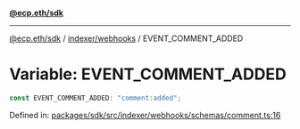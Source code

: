 [**@ecp.eth/sdk**](../../../index.mdx)

***

[@ecp.eth/sdk](/sdk-reference/index.mdx) / [indexer/webhooks](/sdk-reference/indexer/webhooks/index.mdx) / EVENT\_COMMENT\_ADDED

# Variable: EVENT\_COMMENT\_ADDED

```ts
const EVENT_COMMENT_ADDED: "comment:added";
```

Defined in: [packages/sdk/src/indexer/webhooks/schemas/comment.ts:16](https://github.com/ecp-eth/comments-monorepo/blob/main/packages/sdk/src/indexer/webhooks/schemas/comment.ts#L16)
